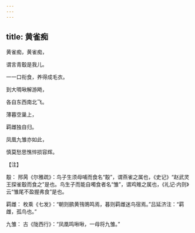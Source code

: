 ```yaml
---
---
---
```

title: 黄雀痴
---




黄雀痴，黄雀痴，

谓言青鷇是我儿。

一一口衔食，养得成毛衣。

到大啁啾解游飏，

各自东西南北飞。

薄暮空巢上，

羁雌独自归。

凤凰九雏亦如此，

慎莫愁思憔悴损容辉。

【注】

鷇： 邢昺《尔雅疏》：鸟子生须母哺而食名“鷇”，谓燕雀之属也，《史记》“赵武灵王探雀鷇而食之”是也。鸟生子而能自噣食者名“雏”，谓鸡雉之属也，《礼记·内则》云“雏尾不盈握弗食”是也。

羁雌： 枚乘《七发》：“朝则鹂黄鳱鴠鸣焉，暮则羁雌迷鸟宿焉。”吕延济注：“羁雌，孤鸟也。”

九雏： 古《陇西行》：“凤凰鸣啾啾，一母将九雏。”
